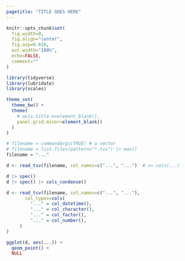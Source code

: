 ```yaml
---
pagetitle: "TITLE GOES HERE"
---
```


```r

knitr::opts_chunk$set(
  fig.width=8,
  fig.align="center",
  fig.asp=0.618,
  out.width="100%",
  echo=FALSE,
  comment=""
)

library(tidyverse)
library(lubridate)
library(scales)

theme_set(
  theme_bw() +
  theme(
    # axis.title.x=element_blank(),
    panel.grid.minor=element_blank()
  )
)

```

```r

# filename = commandArgs(TRUE) # a vector
# filename = list.files(pattern="*.tsv") |> max()
filename = "..."

d <- read_tsv(filename, col_names=c("...", "...")  # => cols(...)

d |> spec()
d |> spec() |> cols_condense()

d <- read_tsv(filename, col_names=c("...", "..."),
       col_types=cols(
         "..." = col_datetime(),
         "..." = col_character(),
         "..." = col_factor(),
         "..." = col_number(),
     )
)

```

```r

ggplot(d, aes(...)) +
  geom_point() +
  NULL

```

